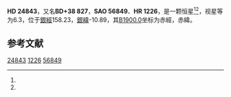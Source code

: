 {{Starbox begin
| name = HD 24843
}}
{{Starbox observe
| epoch = [[J2000.0|J2000.0]]
| constell = {{星座名待查}}<ref name=SIMBAD>{{cite web
 | url=http://simbad.u-strasbg.fr/simbad/sim-id?Ident=HR+1226
 | title =Pulsating variable Star
 | publisher=Centre de Données astronomiques de Strasbourg
 | work=SIMBAD
 | accessdate=2012-07-13}}</ref><ref name=DATA>{{cite web
 | url=http://vizier.u-strasbg.fr/viz-bin/VizieR-5?-out.add=.&-source=5050&-corr=PK=HR&-out.max=9999&HR=1226
 | title=VizieR Detailed Page
 | accessdate=2012-07-13
 | archive-date=2016-03-05
 | archive-url=https://web.archive.org/web/20160305215109/http://vizier.u-strasbg.fr/viz-bin/VizieR-5?-out.add=.&-source=5050&-corr=PK=HR&-out.max=9999&HR=1226
 | dead-url=no
 }}</ref>
| 星官 = 
| ra = {{RA|3|58|29.1}}<ref name=SIMBAD /><ref name=DATA />
| dec = {{DEC|+38|50|25}}<ref name=SIMBAD /><ref name=DATA />
| appmag_v = 6.3<ref name=SIMBAD /><ref name=DATA />
}}
{{Starbox character
| class = gK1<ref name=SIMBAD /><ref name=DATA />
| b-v = 1.08<ref name=SIMBAD /><ref name=DATA />
| u-b = 0.98<ref name=SIMBAD /><ref name=DATA />
| r-i = <ref name=SIMBAD /><ref name=DATA />
| variable = 
}}
{{Starbox astrometry
| radial_v = 0.98
| prop_mo_ra = 22
| parallax = 
| p_error = 
}}
{{Starbox catalog
| names =BD+38 827，[[SAO星表|SAO]] 56849，[[HD星表|HD]] 24843，[[HR星表|HR]] 1226}}
{{Starbox reference |Simbad=HR+1226}}
{{Starbox end}}

'''HD 24843'''，又名'''BD+38 827'''，'''SAO 56849'''、'''HR 1226'''，是一颗恒星<ref name=SIMBAD /><ref name=DATA />，视星等为6.3，位于[[銀道座標系|銀經]]158.23，[[銀道座標系|銀緯]]-10.89，其[[B1900.0|B1900.0]]坐标为赤經{{RA|3|51|49.9}}，赤緯{{DEC|+38|-10.89|10}}。

== 参考文献 ==
{{reflist}}

{{star-stub}}

[[Category:HD和HDE天體|24843]]
[[Category:HR天體|1226]]
[[Category:SAO天體|56849]]